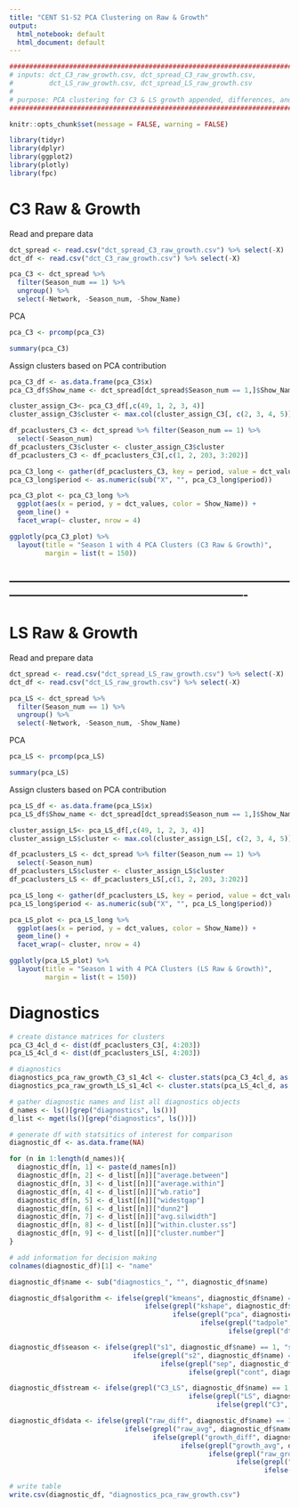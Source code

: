 ---
title: "CENT S1-S2 PCA Clustering on Raw & Growth"
output:
  html_notebook: default
  html_document: default
---

```{r}
##################################################################################
# inputs: dct_C3_raw_growth.csv, dct_spread_C3_raw_growth.csv, 
#         dct_LS_raw_growth.csv, dct_spread_LS_raw_growth.csv
#
# purpose: PCA clustering for C3 & LS growth appended, differences, and averages
##################################################################################
```

```{r setup, include=FALSE}
knitr::opts_chunk$set(message = FALSE, warning = FALSE)
```

```{r}
library(tidyr)
library(dplyr)
library(ggplot2)
library(plotly)
library(fpc)
```

# C3 Raw & Growth

Read and prepare data
```{r}
dct_spread <- read.csv("dct_spread_C3_raw_growth.csv") %>% select(-X)
dct_df <- read.csv("dct_C3_raw_growth.csv") %>% select(-X)

pca_C3 <- dct_spread %>% 
  filter(Season_num == 1) %>%
  ungroup() %>%
  select(-Network, -Season_num, -Show_Name)
```

PCA
```{r}
pca_C3 <- prcomp(pca_C3)

summary(pca_C3)
```

Assign clusters based on PCA contribution
```{r}
pca_C3_df <- as.data.frame(pca_C3$x)
pca_C3_df$Show_name <- dct_spread[dct_spread$Season_num == 1,]$Show_Name

cluster_assign_C3<- pca_C3_df[,c(49, 1, 2, 3, 4)]
cluster_assign_C3$cluster <- max.col(cluster_assign_C3[, c(2, 3, 4, 5)], ties.method = "first")

df_pcaclusters_C3 <- dct_spread %>% filter(Season_num == 1) %>% 
  select(-Season_num)
df_pcaclusters_C3$cluster <- cluster_assign_C3$cluster
df_pcaclusters_C3 <- df_pcaclusters_C3[,c(1, 2, 203, 3:202)]

pca_C3_long <- gather(df_pcaclusters_C3, key = period, value = dct_values, X1:X200)
pca_C3_long$period <- as.numeric(sub("X", "", pca_C3_long$period))

pca_C3_plot <- pca_C3_long %>% 
  ggplot(aes(x = period, y = dct_values, color = Show_Name)) + 
  geom_line() + 
  facet_wrap(~ cluster, nrow = 4)

ggplotly(pca_C3_plot) %>% 
  layout(title = "Season 1 with 4 PCA Clusters (C3 Raw & Growth)", 
         margin = list(t = 150))
```


-------------------------------------------------------------------------------------------------------------------------------------
-------------------------------------------------------------------------------------------------------------------------------------


# LS Raw & Growth

Read and prepare data
```{r}
dct_spread <- read.csv("dct_spread_LS_raw_growth.csv") %>% select(-X)
dct_df <- read.csv("dct_LS_raw_growth.csv") %>% select(-X)

pca_LS <- dct_spread %>% 
  filter(Season_num == 1) %>%
  ungroup() %>%
  select(-Network, -Season_num, -Show_Name)
```

PCA
```{r}
pca_LS <- prcomp(pca_LS)

summary(pca_LS)
```

Assign clusters based on PCA contribution
```{r}
pca_LS_df <- as.data.frame(pca_LS$x)
pca_LS_df$Show_name <- dct_spread[dct_spread$Season_num == 1,]$Show_Name

cluster_assign_LS<- pca_LS_df[,c(49, 1, 2, 3, 4)]
cluster_assign_LS$cluster <- max.col(cluster_assign_LS[, c(2, 3, 4, 5)], ties.method = "first")

df_pcaclusters_LS <- dct_spread %>% filter(Season_num == 1) %>% 
  select(-Season_num)
df_pcaclusters_LS$cluster <- cluster_assign_LS$cluster
df_pcaclusters_LS <- df_pcaclusters_LS[,c(1, 2, 203, 3:202)]

pca_LS_long <- gather(df_pcaclusters_LS, key = period, value = dct_values, X1:X200)
pca_LS_long$period <- as.numeric(sub("X", "", pca_LS_long$period))

pca_LS_plot <- pca_LS_long %>% 
  ggplot(aes(x = period, y = dct_values, color = Show_Name)) + 
  geom_line() + 
  facet_wrap(~ cluster, nrow = 4)

ggplotly(pca_LS_plot) %>% 
  layout(title = "Season 1 with 4 PCA Clusters (LS Raw & Growth)", 
         margin = list(t = 150))
```

# Diagnostics

```{r}
# create distance matrices for clusters
pca_C3_4cl_d <- dist(df_pcaclusters_C3[, 4:203])
pca_LS_4cl_d <- dist(df_pcaclusters_LS[, 4:203])

# diagnostics
diagnostics_pca_raw_growth_C3_s1_4cl <- cluster.stats(pca_C3_4cl_d, as.numeric(df_pcaclusters_C3$cluster))
diagnostics_pca_raw_growth_LS_s1_4cl <- cluster.stats(pca_LS_4cl_d, as.numeric(df_pcaclusters_LS$cluster))

# gather diagnostic names and list all diagnostics objects
d_names <- ls()[grep("diagnostics", ls())]
d_list <- mget(ls()[grep("diagnostics", ls())])

# generate df with statsitics of interest for comparison
diagnostic_df <- as.data.frame(NA)

for (n in 1:length(d_names)){
  diagnostic_df[n, 1] <- paste(d_names[n])
  diagnostic_df[n, 2] <- d_list[[n]]["average.between"]
  diagnostic_df[n, 3] <- d_list[[n]]["average.within"]
  diagnostic_df[n, 4] <- d_list[[n]]["wb.ratio"]
  diagnostic_df[n, 5] <- d_list[[n]]["widestgap"]
  diagnostic_df[n, 6] <- d_list[[n]]["dunn2"]
  diagnostic_df[n, 7] <- d_list[[n]]["avg.silwidth"]
  diagnostic_df[n, 8] <- d_list[[n]]["within.cluster.ss"]
  diagnostic_df[n, 9] <- d_list[[n]]["cluster.number"]
}

# add information for decision making
colnames(diagnostic_df)[1] <- "name"

diagnostic_df$name <- sub("diagnostics_", "", diagnostic_df$name)

diagnostic_df$algorithm <- ifelse(grepl("kmeans", diagnostic_df$name) == 1, "kmeans", 
                                  ifelse(grepl("kshape", diagnostic_df$name) == 1, "kshape", 
                                         ifelse(grepl("pca", diagnostic_df$name) == 1, "PCA", 
                                                ifelse(grepl("tadpole", diagnostic_df$name) == 1, "TADpole", 
                                                       ifelse(grepl("dtw", diagnostic_df$name) == 1, "DTW", 0)))))

diagnostic_df$season <- ifelse(grepl("s1", diagnostic_df$name) == 1, "s1", 
                               ifelse(grepl("s2", diagnostic_df$name) == 1, "s2",
                                      ifelse(grepl("sep", diagnostic_df$name) == 1, "sep",
                                             ifelse(grepl("cont", diagnostic_df$name) == 1, "cont", 0))))

diagnostic_df$stream <- ifelse(grepl("C3_LS", diagnostic_df$name) == 1, "C3+LS",
                                             ifelse(grepl("LS", diagnostic_df$name) == 1, "LS",
                                                    ifelse(grepl("C3", diagnostic_df$name) == 1, "C3", 0)))

diagnostic_df$data <- ifelse(grepl("raw_diff", diagnostic_df$name) == 1, "raw diff",
                             ifelse(grepl("raw_avg", diagnostic_df$name) == 1, "raw avg",
                                    ifelse(grepl("growth_diff", diagnostic_df$name) == 1, "growth diff",
                                           ifelse(grepl("growth_avg", diagnostic_df$name) == 1, "growth avg", 
                                                  ifelse(grepl("raw_growth", diagnostic_df$name) == 1, "raw+growth",
                                                         ifelse(grepl("growth", diagnostic_df$name) == 1, "growth",
                                                                ifelse(grepl("raw", diagnostic_df$name) == 1, "raw",0)))))))
```

```{r}
# write table
write.csv(diagnostic_df, "diagnostics_pca_raw_growth.csv")
```
